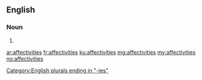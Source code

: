 ==English==

===Noun===
{{head|en}}

# {{plural of|affectivity}}

[[Category:English plurals ending in "-ies"]]

[[ar:affectivities]]
[[fr:affectivities]]
[[ku:affectivities]]
[[mg:affectivities]]
[[my:affectivities]]
[[no:affectivities]]